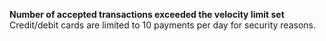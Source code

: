  
<Card title="008505" href="/development-resources/errors/codes/008505">  

 **Number of accepted transactions exceeded the velocity limit set**  
 Credit/debit cards are limited to 10 payments per day for security reasons.  

</Card>